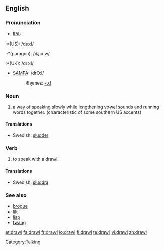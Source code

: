==English==
===Pronunciation===
*[[IPA]]:
:*(US): /dɹɒːl/
::*(paragon): /ʤɹɑːw/
:*(UK): /drɔːl/
*[[SAMPA]]: /drO:l/
*:Rhymes: [[Rhymes:English:-ɔːl|-ɔːl]]

===Noun===
{{en-noun}}

#a way of speaking slowly while lengthening vowel sounds and running words together. (characteristic of some southern US accents) 

====Translations====
*Swedish: [[sludder]]

===Verb===
{{en-verb|drawls|drawling|drawled|drawled}}

#to speak with a drawl.

====Translations====
*Swedish: [[sluddra]]

===See also===
*[[brogue]]
*[[lilt]]
*[[lisp]]
*[[twang]]

[[Category:Talking]]

[[et:drawl]]
[[fa:drawl]]
[[fr:drawl]]
[[io:drawl]]
[[fi:drawl]]
[[te:drawl]]
[[vi:drawl]]
[[zh:drawl]]